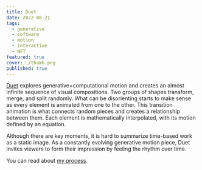 ```yaml
---
title: Duet
date: 2022-08-21
tags:
  - generative
  - software
  - motion
  - interactive
  - NFT
featured: true
cover: ./thumb.png
published: true
---
```



[Duet](https://www.fxhash.xyz/generative/slug/duet) explores generative+computational motion and creates an almost infinite sequence of visual compositions. Two groups of shapes transform, merge, and split randomly. What can be disorienting starts to make sense as every element is animated from one to the other. This transition animation is what connects random pieces and creates a relationship between them. Each element is mathematically interpolated, with its motion defined by an equation.

Although there are key moments, it is hard to summarize time-based work as a static image. As a constantly evolving generative motion piece, Duet invites viewers to form their impression by feeling the rhythm over time.

You can read about [my process](https://daeinc.substack.com/p/notes-on-duet-a-generative-motion).

<FxHash title="duet" maxCols={6} />
